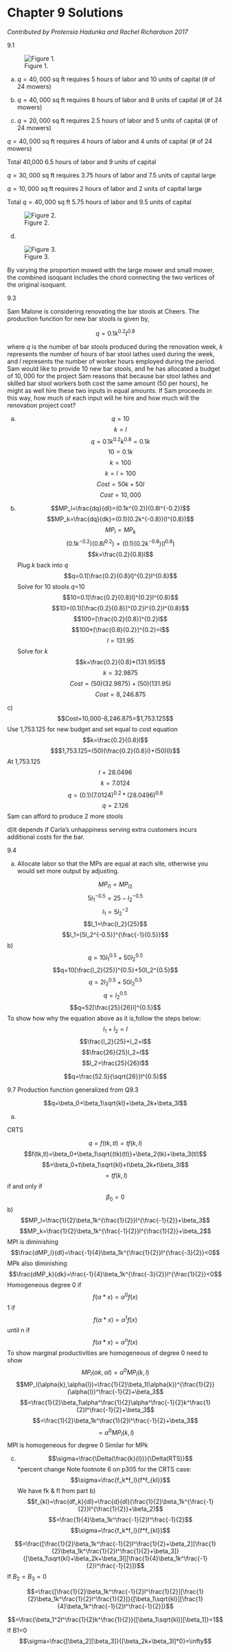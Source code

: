 
# Chapter 9 Solutions {-}

*Contributed by Protensia Hadunka and Rachel Richardson 2017*

9.1 

![Figure 1. ](images\9_3.jpg)

a) $q=40,000$ sq ft requires 5 hours of labor and 10 units of capital (# of 24 mowers)

b) $q=40,000$ sq ft requires 8 hours of labor and 8 units of capital (# of 24 mowers)

c) $q=20,000$ sq ft requires 2.5 hours of labor and 5 units of capital (# of 24 mowers)

$q=40,000$ sq ft requires 4 hours of labor and 4 units of capital (# of 24 mowers)

Total 40,000 6.5 hours of labor and 9 units of capital

$q=30,000$ sq ft requires 3.75 hours of labor and 7.5 units of capital large

$q=10,000$ sq ft requires 2 hours of labor and 2 units of capital large

Total $q=40,000$ sq ft 5.75 hours of labor and 9.5 units of capital

![Figure 2. ](images\9_2.jpg)

d. 

![Figure 3.](images\9_1.jpg)

By varying the proportion mowed with the large mower and small mower, the combined isoquant includes the chord connecting the two vertices of the original isoquant.

9.3  

Sam Malone is considering renovating the bar stools at Cheers. The production function for new bar stools is given by, 

$$q=0.1k^{0.2}t^{0.8}$$

where *q* is the number of bar stools produced during the renovation week, *k* represents the number of hours of bar stool lathes used during the week, and *l* represents the number of worker hours employed during the period. Sam would like to provide 10 new bar stools, and he has allocated a budget of $10,000$ for the project Sam reasons that because bar stool lathes and skilled bar stool workers both cost the same amount ($50$ per hours), he might as well hire these two inputs in equal amounts. If Sam proceeds in this way, how much of each input will he hire and how much will the renovation project cost? 

a) $$q=10$$ $$k=l$$$$q=0.1k^{0.2}k^{0.8} = 0.1k$$
$$10=0.1k$$$$k=100$$$$k=l=100$$
$$Cost=50k+50l$$$$Cost=10,000$$

b) $$MP_l=\frac{dq}{dl}=(0.1k^{0.2})(0.8l^{-0.2})$$$$MP_k=\frac{dq}{dk}=(0.1)(0.2k^{-0.8})(l^{0.8})$$
$$MP_l=MP_k$$$$(0.1k^{-0.2})(0.8l^{0.2})=(0.1)(0.2k^{-0.8})(l^{0.8})$$$$k=\frac{0.2}{0.8}l$$
Plug *k* back into *q*
$$q=0.1[\frac{0.2}{0.8}l]^{0.2}l^{0.8}$$
Solve for 10 stools *q*=10
$$10=0.1[\frac{0.2}{0.8}l]^{0.2}l^{0.8}$$$$10=(0.1)[\frac{0.2}{0.8}]^{0.2}l^{0.2}l^{0.8}$$$$100=[\frac{0.2}{0.8}]^{0.2}l$$$$100*[\frac{0.8}{0.2}]^{0.2}=l$$$$l=131.95$$
Solve for *k* 
$$k=\frac{0.2}{0.8}*(131.95)$$$$k=32.9875$$
$$Cost=(50)(32.9875)+(50)(131.95)$$$$Cost=8,246.875$$

c)$$Cost=10,000-8,246.875=$1,753.125$$
Use 1,753.125 for new budget and set equal to cost equation
$$k=\frac{0.2}{0.8}l$$
$$$1,753.125=(50)(\frac{0.2}{0.8}l)+(50)(l)$$
At 1,753.125
$$l=28.0496$$$$k=7.0124$$
$$q=(0.1)(7.0124)^{0.2}*(28.0496)^{0.8}$$$$q=2.126$$
Sam can afford to produce 2 more stools

d)It depends if Carla's unhappiness serving extra customers incurs additional costs for the bar.

 

9.4

a) Allocate labor so that the MPs are equal at each site, otherwise you would set more output by adjusting.

$$MP_{l1}=MP_{l2}$$
$$5l_1^{-0.5}=25-l_2^{-0.5}$$
$$l_1=5l_2^{-2}$$
$$l_1=\frac{l_2}{25}$$
$$l_1=[5l_2^{-0.5}]^{\frac{-1}{0.5}}$$
b) $$q=10l_1^{0.5}+50l_2^{0.5}$$
$$q=10[\frac{l_2}{25}]^{0.5}+50l_2^{0.5}$$
$$q=2l_2^{0.5}+50l_2^{0.5}$$
$$q=l_2^{0.5}$$
$$q=52[\frac{25}{26}l]^{0.5}$$
To show how why the equation above as it is,follow the steps below:
$$l_1+l_2=l$$
$$\frac{l_2}{25}+l_2=l$$
$$\frac{26}{25}l_2=l$$
$$l_2=\frac{25}{26}l$$

$$q=\frac{52.5}{\sqrt{26}}l^{0.5}$$ 


9.7
Production function generalized from Q9.3 

$$q=\beta_0+\beta_1\sqrt{kl}+\beta_2k+\beta_3l$$

a)

CRTS  

$$q=f(tk, tl)=tf(k,l)$$$$f(tk,tl)=\beta_0+\beta_1\sqrt{(tk)(tl)}+\beta_2(tk)+\beta_3(tl)$$$$=\beta_0+t\beta_1\sqrt{kl}+t\beta_2k+t\beta_3l$$$$=tf(k,l)$$ if and only if $$\beta_0=0$$
b)
$$MP_l=\frac{1}{2}\beta_1k^{\frac{1}{2}}l^{\frac{-1}{2}}+\beta_3$$$$MP_k=\frac{1}{2}\beta_1k^{\frac{-1}{2}}l^{\frac{1}{2}}+\beta_2$$
MPl is diminishing
$$\frac{dMP_l}{dl}=\frac{-1}{4}\beta_1k^{\frac{1}{2}}l^{\frac{-3}{2}}<0$$
MPk also diminishing
$$\frac{dMP_k}{dk}=\frac{-1}{4}\beta_1k^{\frac{-3}{2}}l^{\frac{1}{2}}<0$$
Homogeneous degree 0 if $$f(\alpha*x)=\alpha^0f(x)$$1 if $$f(\alpha*x)=\alpha^1f(x)$$ until n if $$f(\alpha*x)=\alpha^nf(x)$$
To show marginal productivities are homogeneous of degree 0 need to show $$MP_l(\alpha{k},\alpha{l})=\alpha^0MP_l(k,l)$$
$$MP_l(\alpha{k},\alpha{l})=\frac{1}{2}\beta_1(\alpha{k})^{\frac{1}{2}}(\alpha{l})^\frac{-1}{2}+\beta_3$$$$=\frac{1}{2}\beta_1\alpha^\frac{1}{2}\alpha^\frac{-1}{2}k^\frac{1}{2}l^\frac{-1}{2}+\beta_3$$$$=\frac{1}{2}\beta_1k^\frac{1}{2}l^\frac{-1}{2}+\beta_3$$$$=\alpha^{0}MP_l(k,l)$$
MPl is homogeneous for degree 0
Similar for MPk

c)
$$\sigma=\frac{\Delta(\frac{k}{l})}{\Delta(RTS)}$$ *percent change
Note footnote 6 on p305 for the CRTS case: $$\sigma=\frac{f_k*f_l}{f*f_{kl}}$$We have fk & fl from part b)
$$f_{kl}=\frac{df_k}{dl}=\frac{d}{dl}(\frac{1}{2}\beta_1k^{\frac{-1}{2}}l^{\frac{1}{2}}+\beta_2)$$$$=\frac{1}{4}\beta_1k^\frac{-1}{2}l^\frac{-1}{2}$$$$\sigma=\frac{f_k*f_l}{f*f_{kl}}$$


$$=\frac{[\frac{1}{2}\beta_1k^\frac{-1}{2}l^\frac{1}{2}+\beta_2][\frac{1}{2}\beta_1k^\frac{1}{2}l^\frac{1}{2}+\beta_3]}{[\beta_1\sqrt{kl}+\beta_2k+\beta_3l][\frac{1}{4}\beta_1k^\frac{-1}{2}l^\frac{-1}{2}]}$$
If $B_2=B_3=0$  

$$=\frac{[\frac{1}{2}\beta_1k^\frac{-1}{2}l^\frac{1}{2}][\frac{1}{2}\beta_1k^\frac{1}{2}l^\frac{1}{2}]}{[\beta_1\sqrt{kl}][\frac{1}{4}\beta_1k^\frac{-1}{2}l^\frac{-1}{2}]}$$

$$=\frac{\beta_1^2l^\frac{1}{2}k^\frac{1}{2}}{[\beta_1\sqrt{kl}][\beta_1]}=1$$
If B1=0
$$\sigma=\frac{[\beta_2][\beta_3]}{[\beta_2k+\beta_3l]*0}=\infty$$












